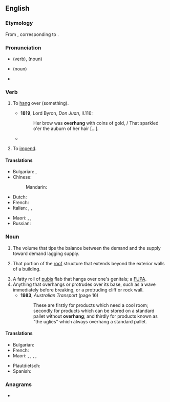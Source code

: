 ==English==

===Etymology===
From {{inh|en|ang|oferhangan}}, corresponding to {{prefix|en|over|hang}}.

===Pronunciation===
* {{a|UK}} {{IPA|en|/əʊvəˈhaŋ/}} (verb), {{IPA|en|/ˈəʊvəhaŋ/}} (noun)
* {{a|US}} {{IPA|en|/ˈoʊvəɹˌhæŋ/}} (noun)
* {{audio|en|en-us-overhang.ogg|Audio (US)}}

===Verb===
{{en-verb|overhangs|overhanging|overhung|past2=overhanged}}

# {{lb|en|transitive}} To [[hang]] over (something).
#* '''1819''', Lord Byron, ''Don Juan'', II.116:
#*: Her brow was '''overhung''' with coins of gold, / That sparkled o'er the auburn of her hair [...].
#* {{quote-book|en|year=2012  |title=Freedom...At Last! |author=Edwin Labre, Solly Border |page=37 |ISBN=|passage=At that time, the upper part of the tower '''overhanged''' its base by about fourteen feet.}}
# {{lb|en|intransitive}} To [[impend]].

====Translations====
{{trans-top|hang over, as an ornament}}
* Bulgarian: {{t|bg|издавам се}}, {{t|bg|надвисвам}}
* Chinese:
*: Mandarin: {{t+|cmn|悬垂|tr=xuánchuí}}
* Dutch: {{t+|nl|overhangen}}
* French: {{t+|fr|surplomber}}
* Italian: {{t+|it|aggettare}}, {{t+|it|sporgere}}, {{t|it|sportare}}
{{trans-mid}}
* Maori: {{t|mi|tauwhare}}, {{t|mi|tauwharewhare}}, {{t|mi|wharewhare}}
* Russian: {{t+|ru|нависа́ть|impf}}
{{trans-bottom}}

===Noun===
{{en-noun}}

# {{lb|en|economics}} The volume that tips the balance between the demand and the supply toward demand lagging supply.
# {{lb|en|architecture}} That portion of the [[roof]] structure that extends beyond the exterior walls of a building.
# A fatty roll of [[pubis]] flab that hangs over one's genitals; a [[FUPA]].
# Anything that overhangs or protrudes over its base, such as a wave immediately before breaking, or a protruding cliff or rock wall.
#* '''1983''', ''Australian Transport'' (page 16)
#*: These are firstly for products which need a cool room; secondly for products which can be stored on a standard pallet without '''overhang'''; and thirdly for products known as "the uglies" which always overhang a standard pallet.

====Translations====
{{trans-top|anything that overhangs}}
* Bulgarian: {{t+|bg|стряха}}
* French: {{q|protruding rock wall}} {{t+|fr|surplomb|m}}
* Maori: {{t|mi|wharenga}}, {{t|mi|tauwharenga}}, {{t|mi|tauwharewharenga}}, {{t|mi|wharewharenga}}, {{t|mi|tīarearetanga}}
{{trans-mid}}
* Plautdietsch: {{t|pdt|Schautendak|n}}
* Spanish: {{t+|es|protuberancia|f}}
{{trans-bottom}}

===Anagrams===
* {{anagrams|en|a=aeghnorv|hang over|hangover}}